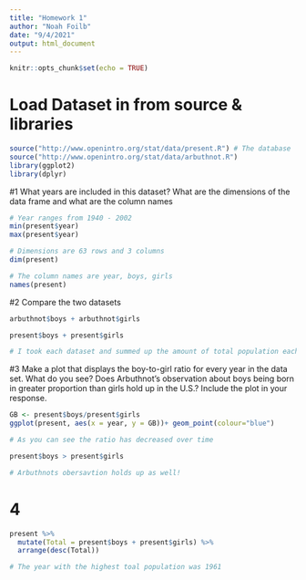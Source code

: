 ---
title: "Homework 1"
author: "Noah Foilb"
date: "9/4/2021"
output: html_document
---

```{r setup, include=FALSE}
knitr::opts_chunk$set(echo = TRUE)
```



# Load Dataset in from source & libraries
```{r}
source("http://www.openintro.org/stat/data/present.R") # The database
source("http://www.openintro.org/stat/data/arbuthnot.R")
library(ggplot2)
library(dplyr)
```

#1 What years are included in this dataset? What are the dimensions of the data frame and what are the column names
```{r}
# Year ranges from 1940 - 2002
min(present$year)
max(present$year)

# Dimensions are 63 rows and 3 columns
dim(present)

# The column names are year, boys, girls
names(present)
```


#2 Compare the two datasets
```{r}
arbuthnot$boys + arbuthnot$girls
```
```{r}
present$boys + present$girls
```
```{r}
# I took each dataset and summed up the amount of total population each year recorded and the Present dataset has a much larger number of records. 
```


#3 Make a plot that displays the boy-to-girl ratio for every year in the data set. What do you see? Does Arbuthnot’s observation about boys being born in greater proportion than girls hold up in the U.S.? Include the plot in your response.   
```{r}
GB <- present$boys/present$girls
ggplot(present, aes(x = year, y = GB))+ geom_point(colour="blue")

# As you can see the ratio has decreased over time

present$boys > present$girls

# Arbuthnots obersavtion holds up as well!
```


# 4
```{r}
present %>%
  mutate(Total = present$boys + present$girls) %>% 
  arrange(desc(Total))

# The year with the highest toal population was 1961
```








